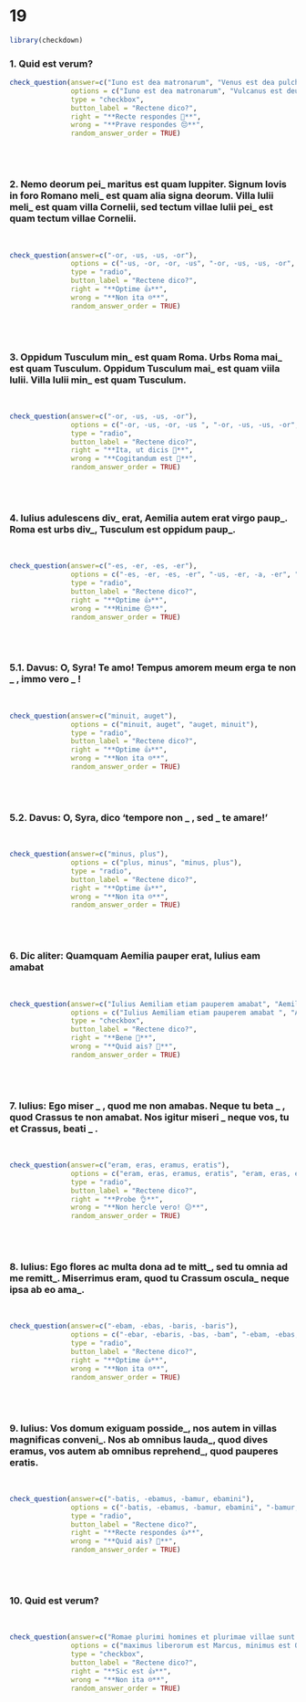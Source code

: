 # 19

```r
library(checkdown)
```


### 1. Quid est verum?

```r
check_question(answer=c("Iuno est dea matronarum", "Venus est dea pulchritudinis"),
               options = c("Iuno est dea matronarum", "Vulcanus est deus amoris", "Venus est dea pulchritudinis", "Cupido et Venus coniuges sunt"),
               type = "checkbox",
               button_label = "Rectene dico?",
               right = "**Recte respondes 🙂**",
               wrong = "**Prave respondes 😔**",
               random_answer_order = TRUE)
```

</br>
</br>

### 2. Nemo deorum pei_ maritus est quam Iuppiter. Signum Iovis in foro Romano meli_ est quam alia signa deorum. Villa Iulii meli_ est quam villa Cornelii, sed tectum villae Iulii pei_ est quam tectum villae Cornelii.


</br>

```r
check_question(answer=c("-or, -us, -us, -or"),
               options = c("-us, -or, -or, -us", "-or, -us, -us, -or", "-or, -us, -or, -us", "-us, -or, -us, -or"),
               type = "radio",
               button_label = "Rectene dico?",
               right = "**Optime 👍**",
               wrong = "**Non ita ☹️**",
               random_answer_order = TRUE)
```
</br>
</br>

### 3. Oppidum Tusculum min_ est quam Roma. Urbs Roma mai_ est quam Tusculum. Oppidum Tusculum mai_ est quam viila Iulii. Villa Iulii min_ est quam Tusculum.


</br>

```r
check_question(answer=c("-or, -us, -us, -or"),
               options = c("-or, -us, -or, -us ", "-or, -us, -us, -or", "-us, -or, -us, -or", "-us, -or, -or, -us"),
               type = "radio",
               button_label = "Rectene dico?",
               right = "**Ita, ut dicis 👏**",
               wrong = "**Cogitandum est 🤔**",
               random_answer_order = TRUE)
```
</br>
</br>

### 4. Iulius adulescens div_ erat, Aemilia autem erat virgo paup_. Roma est urbs div_, Tusculum est oppidum paup_.


</br>

```r
check_question(answer=c("-es, -er, -es, -er"),
               options = c("-es, -er, -es, -er", "-us, -er, -a, -er", "-us, -era, -a, -erum", "-es, -era, -es, -erum"),
               type = "radio",
               button_label = "Rectene dico?",
               right = "**Optime 👍**",
               wrong = "**Minime 😔**",
               random_answer_order = TRUE)
```
</br>
</br>

### 5.1. Davus: O, Syra! Te amo! Tempus amorem meum erga te non _ , immo vero _ !



</br>

```r
check_question(answer=c("minuit, auget"),
               options = c("minuit, auget", "auget, minuit"),
               type = "radio",
               button_label = "Rectene dico?",
               right = "**Optime 👍**",
               wrong = "**Non ita ☹️**",
               random_answer_order = TRUE)
```
</br>
</br>

### 5.2. Davus: O, Syra, dico 'tempore non _ , sed _ te amare!'



</br>

```r
check_question(answer=c("minus, plus"),
               options = c("plus, minus", "minus, plus"),
               type = "radio",
               button_label = "Rectene dico?",
               right = "**Optime 👍**",
               wrong = "**Non ita ☹️**",
               random_answer_order = TRUE)
```
</br>
</br>

### 6. Dic aliter: Quamquam Aemilia pauper erat, Iulius eam amabat



</br>

```r
check_question(answer=c("Iulius Aemiliam etiam pauperem amabat", "Aemilia pauper erat, sed tamen Iulius eam amabat"),
               options = c("Iulius Aemiliam etiam pauperem amabat ", "Aemilia pauper erat, sed tamen Iulius eam amabat", "Aemilia pauper erat, Iulius enim eam amabat ", "Aemilia pauper erat, Iulius igitur eam amabat"),
               type = "checkbox",
               button_label = "Rectene dico?",
               right = "**Bene 🙂**",
               wrong = "**Quid ais? 🤨**",
               random_answer_order = TRUE)
```
</br>
</br>

### 7. Iulius: Ego miser _ , quod me non amabas. Neque tu beta _ , quod Crassus te non amabat. Nos igitur miseri _ neque vos, tu et Crassus, beati _ .



</br>

```r
check_question(answer=c("eram, eras, eramus, eratis"),
               options = c("eram, eras, eramus, eratis", "eram, eras, eratis, eramus", "eramus, eratis, eram, eras", "eramus, eratis, eras, eram"),
               type = "radio",
               button_label = "Rectene dico?",
               right = "**Probe 👌**",
               wrong = "**Non hercle vero! 😕**",
               random_answer_order = TRUE)
```
</br>
</br>

### 8. Iulius: Ego flores ac multa dona ad te mitt_, sed tu omnia ad me remitt_. Miserrimus eram, quod tu Crassum oscula_ neque ipsa ab eo ama_.




</br>

```r
check_question(answer=c("-ebam, -ebas, -baris, -baris"),
               options = c("-ebar, -ebaris, -bas, -bam", "-ebam, -ebas, -baris, -bas", "-ebar, -ebaris, -bam, -bas", "-ebam, -ebas, -baris, -baris"),
               type = "radio",
               button_label = "Rectene dico?",
               right = "**Optime 👍**",
               wrong = "**Non ita ☹️**",
               random_answer_order = TRUE)
```
</br>
</br>

### 9. Iulius: Vos domum exiguam posside_, nos autem in villas magnificas conveni_. Nos ab omnibus lauda_, quod dives eramus, vos autem ab omnibus reprehend_, quod pauperes eratis.




</br>

```r
check_question(answer=c("-batis, -ebamus, -bamur, ebamini"),
               options = c("-batis, -ebamus, -bamur, ebamini", "-bamur, -ebamini, -bamus, -ebatis", "-batis, -ebamus, -bamini, -ebamur", "-bamur, -ebamini, -batis, -ebamus"),
               type = "radio",
               button_label = "Rectene dico?",
               right = "**Recte respondes 👍**",
               wrong = "**Quid ais? 🤨**",
               random_answer_order = TRUE)
```
</br>
</br>

### 10. Quid est verum?




</br>

```r
check_question(answer=c("Romae plurimi homines et plurimae villae sunt in toto imperio Romano", "Aemilia Iulium 'virum optimum' appellat"),
               options = c("maximus liberorum est Marcus, minimus est Quintus", "Romae plurimi homines et plurimae villae sunt in toto imperio Romano", "Aemilia est pessima omnium uxorum", "Aemilia Iulium 'virum optimum' appellat"),
               type = "checkbox",
               button_label = "Rectene dico?",
               right = "**Sic est 👍**",
               wrong = "**Non ita ☹️**",
               random_answer_order = TRUE)
```
</br>
</br>
